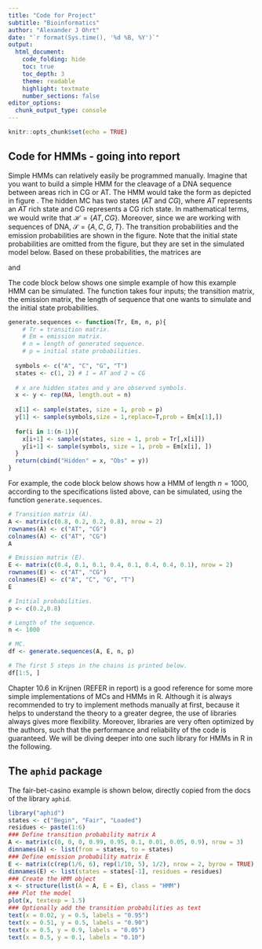 ```yaml
---
title: "Code for Project"
subtitle: "Bioinformatics"
author: "Alexander J Ohrt"
date: "`r format(Sys.time(), '%d %B, %Y')`"
output: 
  html_document:
    code_folding: hide
    toc: true
    toc_depth: 3
    theme: readable
    highlight: textmate
    number_sections: false
editor_options: 
  chunk_output_type: console
---
```


```r
knitr::opts_chunk$set(echo = TRUE)
```

## Code for HMMs - going into report

Simple HMMs can relatively easily be programmed manually. Imagine that you want to build a simple HMM for the cleavage of a DNA sequence between areas rich in CG or AT. The HMM would take the form as depicted in figure \ref{fig:toy_hmm}. The hidden MC has two states ($AT$ and $CG$), where $AT$ represents an $AT$ rich state and CG represents a CG rich state. In mathematical terms, we would write that $\mathcal{H} = \{AT, CG\}$. Moreover, since we are working with sequences of DNA, $\mathcal{S} = \{A,C,G,T\}$. The transition probabilities and the emission probabilities are shown in the figure. Note that the initial state probabilities are omitted from the figure, but they are set in the simulated model below. Based on these probabilities, the matrices are

\begin{equation*}
  \mathcal{T} = \begin{bmatrix}
      \mathcal{T}_{AT, AT} & \mathcal{T}_{AT, CG} \\
      \mathcal{T}_{CG, AT} & \mathcal{T}_{CG, CG}  \\
  \end{bmatrix} = \mathcal{T} = \begin{bmatrix}
      0.8 & 0.2 \\
      0.2 & 0.8  \\
  \end{bmatrix},
\end{equation*}

and 

\begin{equation*}
  \mathcal{E} = \begin{bmatrix}
      \mathcal{E}_{AT, A} & \mathcal{E}_{AT, C} & \mathcal{E}_{AT, G} & \mathcal{E}_{AT, T}\\
      \mathcal{E}_{CG, A} & \mathcal{E}_{CG, C} & \mathcal{E}_{CG, G} & \mathcal{E}_{CG, T}\\
  \end{bmatrix} = \begin{bmatrix}
     0.4 & 0.1 & 0.1 & 0.4 \\
      0.1 & 0.4 & 0.4 & 0.1 \\
  \end{bmatrix}.
\end{equation*}

The code block below shows one simple example of how this example HMM can be simulated. The function takes four inputs; the transition matrix, the emission matrix, the length of sequence that one wants to simulate and the initial state probabilities. 

```r
generate.sequences <- function(Tr, Em, n, p){
    # Tr = transition matrix.
    # Em = emission matrix.
    # n = length of generated sequence.
    # p = initial state probabilities. 
    
  symbols <- c("A", "C", "G", "T")
  states <- c(1, 2) # 1 = AT and 2 = CG
  
  # x are hidden states and y are observed symbols. 
  x <- y <- rep(NA, length.out = n)
  
  x[1] <- sample(states, size = 1, prob = p)
  y[1] <- sample(symbols,size = 1,replace=T,prob = Em[x[1],])
  
  for(i in 1:(n-1)){
    x[i+1] <- sample(states, size = 1, prob = Tr[,x[i]])
    y[i+1] <- sample(symbols, size = 1, prob = Em[x[i], ])
  }
  return(cbind("Hidden" = x, "Obs" = y))
}
```

For example, the code block below shows how a HMM of length $n = 1000$, according to the specifications listed above, can be simulated, using the function `generate.sequences`.

```r
# Transition matrix (A).
A <- matrix(c(0.8, 0.2, 0.2, 0.8), nrow = 2)
rownames(A) <- c("AT", "CG")
colnames(A) <- c("AT", "CG")
A

# Emission matrix (E).
E <- matrix(c(0.4, 0.1, 0.1, 0.4, 0.1, 0.4, 0.4, 0.1), nrow = 2)
rownames(E) <- c("AT", "CG")
colnames(E) <- c("A", "C", "G", "T")
E

# Initial probabilities.
p <- c(0.2,0.8)

# Length of the sequence.
n <- 1000

# MC.
df <- generate.sequences(A, E, n, p)

# The first 5 steps in the chains is printed below. 
df[1:5, ]
```

Chapter 10.6 in Krijnen (REFER in report) is a good reference for some more simple implementations of MCs and HMMs in R. Although it is always recommended to try to implement methods manually at first, because it helps to understand the theory to a greater degree, the use of libraries always gives more flexibility. Moreover, libraries are very often optimized by the authors, such that the performance and reliability of the code is guaranteed. We will be diving deeper into one such library for HMMs in R in the following. 

## The `aphid` package

The fair-bet-casino example is shown below, directly copied from the docs of the library `aphid`. 

```r
library("aphid")
states <- c("Begin", "Fair", "Loaded")
residues <- paste(1:6)
### Define transition probability matrix A
A <- matrix(c(0, 0, 0, 0.99, 0.95, 0.1, 0.01, 0.05, 0.9), nrow = 3)
dimnames(A) <- list(from = states, to = states)
### Define emission probability matrix E
E <- matrix(c(rep(1/6, 6), rep(1/10, 5), 1/2), nrow = 2, byrow = TRUE)
dimnames(E) <- list(states = states[-1], residues = residues)
### Create the HMM object
x <- structure(list(A = A, E = E), class = "HMM")
### Plot the model
plot(x, textexp = 1.5)
### Optionally add the transition probabilities as text
text(x = 0.02, y = 0.5, labels = "0.95")
text(x = 0.51, y = 0.5, labels = "0.90")
text(x = 0.5, y = 0.9, labels = "0.05")
text(x = 0.5, y = 0.1, labels = "0.10")
```


